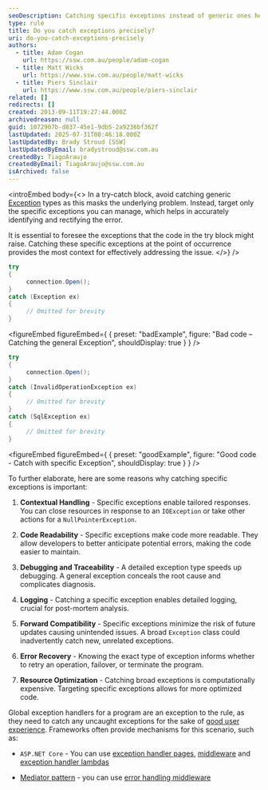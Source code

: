 ```yaml
---
seoDescription: Catching specific exceptions instead of generic ones helps identify and resolve errors accurately, providing contextual handling, improved code readability, and enhanced debugging capabilities.
type: rule
title: Do you catch exceptions precisely?
uri: do-you-catch-exceptions-precisely
authors:
  - title: Adam Cogan
    url: https://ssw.com.au/people/adam-cogan
  - title: Matt Wicks
    url: https://www.ssw.com.au/people/matt-wicks
  - title: Piers Sinclair
    url: https://www.ssw.com.au/people/piers-sinclair
related: []
redirects: []
created: 2013-09-11T19:27:44.000Z
archivedreason: null
guid: 1072907b-d837-45e1-9db5-2a9236bf362f
lastUpdated: 2025-07-31T00:46:18.000Z
lastUpdatedBy: Brady Stroud [SSW]
lastUpdatedByEmail: bradystroud@ssw.com.au
createdBy: TiagoAraujo
createdByEmail: TiagoAraujo@ssw.com.au
isArchived: false
---
```


<introEmbed
  body={<>
In a try-catch block, avoid catching generic [Exception](https://learn.microsoft.com/en-us/dotnet/api/system.exception?redirectedfrom=MSDN&view=net-8.0&WT.mc_id=DT-MVP-33518) types as this masks the underlying problem. Instead, target only the specific exceptions you can manage, which helps in accurately identifying and rectifying the error.

It is essential to foresee the exceptions that the code in the try block might raise. Catching these specific exceptions at the point of occurrence provides the most context for effectively addressing the issue.
  </>}
/>
```cs
try
{
     connection.Open();
}
catch (Exception ex)
{
     // Omitted for brevity
}
```
<figureEmbed figureEmbed={ {
  preset: "badExample",
  figure: "Bad code – Catching the general Exception",
  shouldDisplay: true
} } />


```cs
try
{
     connection.Open();
}
catch (InvalidOperationException ex)
{
     // Omitted for brevity
}
catch (SqlException ex)
{
     // Omitted for brevity
}
```
<figureEmbed figureEmbed={ {
  preset: "goodExample",
  figure: "Good code - Catch with specific Exception",
  shouldDisplay: true
} } />


To further elaborate, here are some reasons why catching specific exceptions is important:

1. **Contextual Handling** - Specific exceptions enable tailored responses. You can close resources in response to an `IOException` or take other actions for a `NullPointerException`.

1. **Code Readability** - Specific exceptions make code more readable. They allow developers to better anticipate potential errors, making the code easier to maintain.

1. **Debugging and Traceability** - A detailed exception type speeds up debugging. A general exception conceals the root cause and complicates diagnosis.

1. **Logging** - Catching a specific exception enables detailed logging, crucial for post-mortem analysis.

1. **Forward Compatibility** - Specific exceptions minimize the risk of future updates causing unintended issues. A broad `Exception` class could inadvertently catch new, unrelated exceptions.

1. **Error Recovery** - Knowing the exact type of exception informs whether to retry an operation, failover, or terminate the program.

1. **Resource Optimization** - Catching broad exceptions is computationally expensive. Targeting specific exceptions allows for more optimized code.

Global exception handlers for a program are an exception to the rule, as they need to catch any uncaught exceptions for the sake of [good user experience](/do-you-present-the-user-with-a-nice-error-screen/). Frameworks often provide mechanisms for this scenario, such as:

* `ASP.NET Core` - You can use [exception handler pages](https://learn.microsoft.com/en-us/aspnet/core/fundamentals/error-handling?view=aspnetcore-8.0#exception-handler-page&WT.mc_id=DT-MVP-33518), [middleware](https://learn.microsoft.com/en-us/aspnet/core/fundamentals/error-handling?view=aspnetcore-8.0#iexceptionhandler&WT.mc_id=DT-MVP-33518) and [exception handler lambdas](https://learn.microsoft.com/en-us/aspnet/core/fundamentals/error-handling?view=aspnetcore-8.0#exception-handler-lambda&WT.mc_id=DT-MVP-33518)

* [Mediator pattern](/keep-business-logic-out-of-the-presentation-layer/) - you can use [error handling middleware](https://github.com/jbogard/MediatR/wiki#exceptions-handling)
